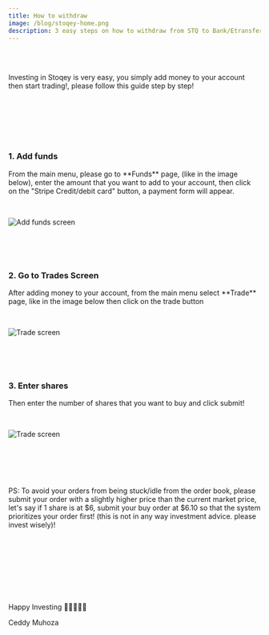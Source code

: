 ```yaml
---
title: How to withdraw
image: /blog/stoqey-home.png
description: 3 easy steps on how to withdraw from STQ to Bank/Etransfer/Crypto/MobileMoney
---
```


<br />
<br />

<p>
  Investing in Stoqey is very easy, you simply add money to your account then
   start trading!, please follow this guide step by step!
</p>
<br />
<br />
<br />
<br />
<br />

### 1. Add funds

<p>
  From the main menu, please go to **Funds** page, (like in the image below),
  enter the amount that you want to add to your account, then click on the
  "Stripe Credit/debit card" button, a payment form will appear.
</p>
<br />

![Add funds screen](/blog/add-funds-00.png)

<br />
<br />
<br />

### 2. Go to Trades Screen

<p>
  After adding money to your account, from the main menu select **Trade** page,
  like in the image below then click on the trade button
</p>
<br />

![Trade screen](/blog/trade-00.png)

<br />
<br />
<br />

### 3. Enter shares

<p>Then enter the number of shares that you want to buy and click submit!</p>
<br />

![Trade screen](/blog/trade-01.png)

<br />
<br />
<br />
<br />

<p>
  PS: To avoid your orders from being stuck/idle from the order book, please
  submit your order with a slightly higher price than the current market price, let's
  say if 1 share is at $6, submit your buy order at $6.10 so that the system
  prioritizes your order first! (this is not in any way investment advice. please invest wisely)!
</p>
<br />

<br />
<br />
<br />
<br />
<br />
<br />

<p style={{ textAlign: "center" }}>Happy Investing 🍾💃💵🤖🚀</p>
<p style={{ textAlign: "center" }}>Ceddy Muhoza</p>
